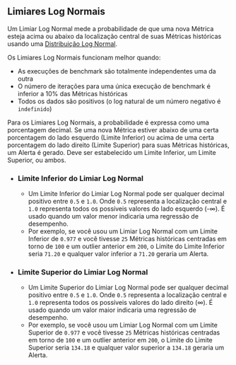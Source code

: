 ## Limiares Log Normais

Um Limiar Log Normal mede a probabilidade de que uma nova Métrica esteja acima ou abaixo da localização central de suas Métricas históricas usando uma [Distribuição Log Normal](https://pt.wikipedia.org/wiki/Distribui%C3%A7%C3%A3o_log-normal).

Os Limiares Log Normais funcionam melhor quando:
- As execuções de benchmark são totalmente independentes uma da outra
- O número de iterações para uma única execução de benchmark é inferior a 10% das Métricas históricas
- Todos os dados são positivos (o log natural de um número negativo é `indefinido`)

Para os Limiares Log Normais, a probabilidade é expressa como uma porcentagem decimal.
Se uma nova Métrica estiver abaixo de uma certa porcentagem do lado esquerdo (Limite Inferior)
ou acima de uma certa porcentagem do lado direito (Limite Superior) para suas Métricas históricas, um Alerta é gerado.
Deve ser estabelecido um Limite Inferior, um Limite Superior, ou ambos.

- ### Limite Inferior do Limiar Log Normal
  - Um Limite Inferior do Limiar Log Normal pode ser qualquer decimal positivo entre `0.5` e `1.0`.
Onde `0.5` representa a localização central e `1.0` representa todos os possíveis valores do lado esquerdo (-∞).
É usado quando um valor menor indicaria uma regressão de desempenho.
  - Por exemplo, se você usou um Limiar Log Normal com um Limite Inferior de `0.977`
e você tivesse `25` Métricas históricas centradas em torno de `100` e um outlier anterior em `200`,
o Limite do Limite Inferior seria `71.20` e
qualquer valor inferior a `71.20` geraria um Alerta.
- ### Limite Superior do Limiar Log Normal
  - Um Limite Superior do Limiar Log Normal pode ser qualquer decimal positivo entre `0.5` e `1.0`.
Onde `0.5` representa a localização central e `1.0` representa todos os possíveis valores do lado direito (∞).
É usado quando um valor maior indicaria uma regressão de desempenho.
  - Por exemplo, se você usou um Limiar Log Normal com um Limite Superior de `0.977`
e você tivesse `25` Métricas históricas centradas em torno de `100` e um outlier anterior em `200`,
o Limite do Limite Superior seria `134.18` e
qualquer valor superior a `134.18` geraria um Alerta.